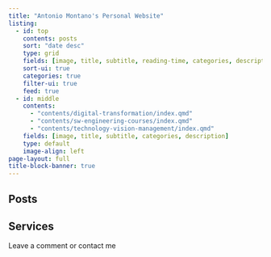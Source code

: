 ```yaml
---
title: "Antonio Montano's Personal Website"
listing:
  - id: top
    contents: posts
    sort: "date desc"
    type: grid
    fields: [image, title, subtitle, reading-time, categories, description, author, date]
    sort-ui: true
    categories: true
    filter-ui: true
    feed: true
  - id: middle
    contents: 
      - "contents/digital-transformation/index.qmd"
      - "contents/sw-engineering-courses/index.qmd"
      - "contents/technology-vision-management/index.qmd"
    fields: [image, title, subtitle, categories, description]
    type: default
    image-align: left
page-layout: full
title-block-banner: true
---
```


::: {=html}
<div id="app"></div>

<script>
  var app = document.getElementById('app');

  var typewriter = new Typewriter(app, {
    loop: true,
    delay: 75,
  });

  typewriter
    .pauseFor(2500)
    .typeString('A simple yet powerful native javascript')
    .pauseFor(300)
    .deleteChars(10)
    .typeString('<strong>JS</strong> plugin for a cool typewriter effect and ')
    .typeString('<strong>only <span style="color: #27ae60;">5kb</span> Gzipped!</strong>')
    .pauseFor(1000)
    .start();
</script>
::: 

## Posts

::: {#top}
:::

## Services

::: {#middle}
:::

Leave a comment or contact me
